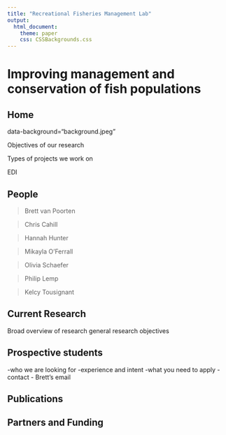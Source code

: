 ```yaml
---
title: "Recreational Fisheries Management Lab"
output: 
  html_document: 
    theme: paper
    css: CSSBackgrounds.css
---
```

# Improving management and conservation of fish populations {.tabset}

## Home

data-background="background.jpeg"

Objectives of our research

Types of projects we work on

EDI

## People

> Brett van Poorten

> Chris Cahill

> Hannah Hunter

> Mikayla O'Ferrall

> Olivia Schaefer

> Philip Lemp

> Kelcy Tousignant

## Current Research

Broad overview of research
general research objectives

## Prospective students

-who we are looking for
-experience and intent
-what you need to apply
-contact - Brett's email

## Publications

## Partners and Funding

